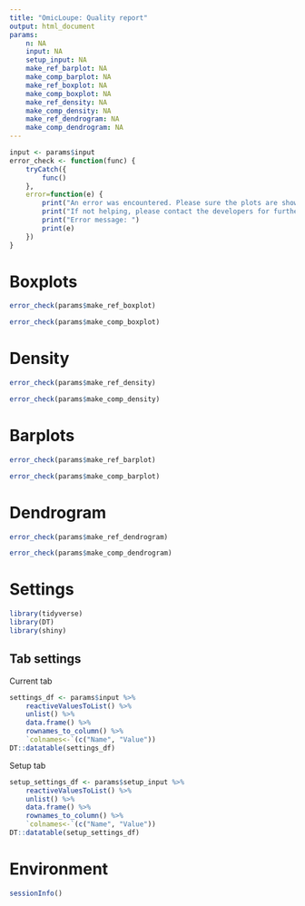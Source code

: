 ```yaml
---
title: "OmicLoupe: Quality report"
output: html_document
params:
    n: NA
    input: NA
    setup_input: NA
    make_ref_barplot: NA
    make_comp_barplot: NA
    make_ref_boxplot: NA
    make_comp_boxplot: NA
    make_ref_density: NA
    make_comp_density: NA
    make_ref_dendrogram: NA
    make_comp_dendrogram: NA
---
```


```r
input <- params$input
error_check <- function(func) {
    tryCatch({
        func()
    },
    error=function(e) {
        print("An error was encountered. Please sure the plots are showing up correctly in OmicLoupe before export.")
        print("If not helping, please contact the developers for further support")
        print("Error message: ")
        print(e)
    })
}
```

# Boxplots

```r
error_check(params$make_ref_boxplot)
```

```r
error_check(params$make_comp_boxplot)
```

# Density

```r
error_check(params$make_ref_density)
```

```r
error_check(params$make_comp_density)
```

# Barplots

```r
error_check(params$make_ref_barplot)
```

```r
error_check(params$make_comp_barplot)
```

# Dendrogram

```r
error_check(params$make_ref_dendrogram)
```

```r
error_check(params$make_comp_dendrogram)
```

# Settings 

```r
library(tidyverse)
library(DT)
library(shiny)
```

## Tab settings

Current tab

```r
settings_df <- params$input %>% 
    reactiveValuesToList() %>%
    unlist() %>%
    data.frame() %>%
    rownames_to_column() %>%
    `colnames<-`(c("Name", "Value"))
DT::datatable(settings_df)
```

Setup tab

```r
setup_settings_df <- params$setup_input %>%
    reactiveValuesToList() %>%
    unlist() %>%
    data.frame() %>%
    rownames_to_column() %>%
    `colnames<-`(c("Name", "Value"))
DT::datatable(setup_settings_df)
```

# Environment

```r
sessionInfo()
```
